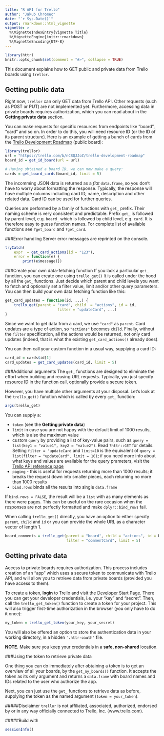 ```yaml
---
title: "R API for Trello"
author: "Jakub Chromec"
date: "`r Sys.Date()`"
output: rmarkdown::html_vignette
vignette: >
  %\VignetteIndexEntry{Vignette Title}
  %\VignetteEngine{knitr::rmarkdown}
  %\VignetteEncoding{UTF-8}
---
```


```r
library(httr)
knitr::opts_chunk$set(comment = "#>", collapse = TRUE)
```

This document explains how to GET public and private data from Trello boards using `trellor`.

Getting public data
-------------------

Right now, `trellor` can only GET data from Trello API. Other requests (such as POST or PUT) are not implemented yet. Furthermore, accessing data in private boards requires authorization, which you can read about in the **Getting private data** section.

You can make requests for specific resources from endpoints like "board", "card" and so on. In order to do this, you will need resource ID (or the ID of its parent structure). Here is an example of getting a bunch of cards from the [Trello Development Roadmap](https://trello.com/b/nC8QJJoZ/trello-development-roadmap) (public board):

```r
library(trellor)
url = "https://trello.com/b/nC8QJJoZ/trello-development-roadmap"
board_id = get_id_board(url = url)

# Having obtained a board ID, we can now make a query:
cards = get_board_cards(board_id, limit = 5)
```

The incomming JSON data is returned as a *flat* `data.frame`, so you don't have to worry about formatting the response. Typically, the response will have multiple columns including card ID, name, description and other related data. Card ID can be used for further queries.

Queries are performed by a family of functions with `get_` prefix. Their naming scheme is very consistent and predictable. Prefix `get_` is followed by parent level, e.g. `board_` which is followed by child level, e.g. `card`. It is therefore easy to guess function names. For complete list of available functions see `?get_board` and `?get_card`.

###Error handling
Server error messages are reprinted on the console.

```r
tryCatch(
    expr  = get_card_actions(id = "123"),
    error = function(e) {
        print(e$message)})
```

###Create your own data-fetching function
If you lack a particular `get_` function, you can create one using `trello_get()` It is called under the hood by all the `get_` functions. Just decide which parent and child levels you want to fetch and optionally set a filter value, limit and/or other query parameters. You can then build your own data fetching function like this:

```r
get_card_updates = function(id, ...) {
    trello_get(parent = "card", child  = "actions", id = id, 
                        filter = "updateCard", ...)
}
```

Since we want to get data from a card, we use `"card"` as `parent`. Card updates are a type of action, so `"actions"` becomes `child`. Finally, without the `filter` specification, all the actions would be returned, not only card updates (indeed, that is what the existing `get_card_actions()` already does).

You can then call your custom function in a usual way, supplying a card ID:

```r
card_id = cards$id[1]
card_updates = get_card_updates(card_id, limit = 5)
```

###Additional arguments
The `get_` functions are designed to eliminate the effort when building and reusing URL requests. Typically, you just specify resource ID in the function call, optionally provide a secure token.

However, you have multiple other arguments at your disposal. Let's look at the `trello_get()` function which is called by every `get_` function:

```r
args(trello_get)
```

You can supply a:

* `token` (see the __Getting private data__)
* `limit` in case you are not happy with the default limit of 1000 results, which is also the maximum value
* custom `query` by providing a list of key-value pairs, such as `query = list(key1 = "value1", key2 = "value2")`. Read `?httr::GET` for details. Setting `filter = "updateCard` and `limit=10` is the equivalent of `query = list(filter = "updateCard", limit = 10)`; if you need more info about what keys and values are available for the query prameters, visit the [Trello API reference page](https://developers.trello.com/advanced-reference)
* `paging` - this is useful for requests returning more than 1000 results; it breaks the request down into smaller pieces, each returning no more than 1000 results
* `bind.rows` binds all the results into single `data.frame`

If `bind.rows = FALSE`, the result will be a `list` with as many elements as there were pages. This can be useful on the rare occasion when the responses are not perfectly formatted and make `dplyr::bind_rows` fail.

When calling `trello_get()` directly, you have an option to either specify `parent`, `child` and `id` or you can provide the whole URL as a character vector of length 1.

```r
board_comments = trello_get(parent = "board", child = "actions", id = board_id,
                            filter = "commentCard", limit = 5)
```

Getting private data
----------------------

Access to private boards requires authorization. This process includes creation of an "app" which uses a secure token to communicate with Trello API, and will allow you to retrieve data from private boards (provided you have access to them).

To create a token, **login** to Trello and visit the [Developer Start Page](https://developers.trello.com/get-started/start-building#connect). There you can get your developer credentials, i.e. your "key" and "secret". Then, call the `trello_get_token()` function to create a token for your project. This will also trigger first-time authorization in the browser (you only have to do it once):

```r
my_token = trello_get_token(your_key, your_secret)
```

You will also be offered an option to store the authentication data in your working directory, in a hidden `'.httr-oauth'` file.

**NOTE.** Make sure you keep your credentials in a **safe, non-shared** location.

###Using the token to retrieve private data

One thing you can do immediately after obtaining a token is to get an overview of all your boards, by the `get_my_boards()` function. It accepts the token as its only argument and returns a `data.frame` with board names and IDs related to the user who authorize the app.

Next, you can just use the `get_` functions to retrieve data as before, supplying the token as the named argument (`token = your_token`).

#####Disclaimer
`trellor` is not affiliated, associated, authorized, endorsed by or in any way officially connected to Trello, Inc. (www.trello.com).

#####Build with

```r
sessionInfo()
```

